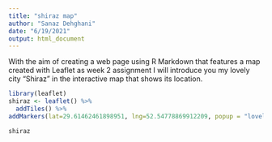 ```yaml
---
title: "shiraz map"
author: "Sanaz Dehghani"
date: "6/19/2021"
output: html_document
---
```



With the aim of creating a web page using R Markdown that features a map created with Leaflet as week 2 assignment I will introduce you my lovely city "Shiraz" in the interactive map that shows its location.

```r
library(leaflet)
shiraz <- leaflet() %>%
  addTiles() %>%
addMarkers(lat=29.61462461898951, lng=52.54778869912209, popup = "lovely city")

shiraz
```



